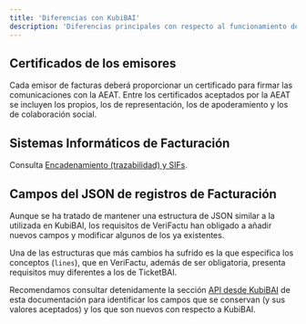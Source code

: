 ```yaml
---
title: 'Diferencias con KubiBAI'
description: 'Diferencias principales con respecto al funcionamiento de KubiBAI'
---
```


## Certificados de los emisores

Cada emisor de facturas deberá proporcionar un certificado para firmar las comunicaciones con la AEAT. Entre los certificados aceptados por la AEAT se incluyen los propios, los de representación, los de apoderamiento y los de colaboración social.

## Sistemas Informáticos de Facturación

Consulta [Encadenamiento (trazabilidad) y SIFs](/basic-concepts#encadenamiento-trazabilidad-y-sifs).

## Campos del JSON de registros de Facturación

Aunque se ha tratado de mantener una estructura de JSON similar a la utilizada en KubiBAI, los requisitos de VeriFactu han obligado a añadir nuevos campos y modificar algunos de los ya existentes.

Una de las estructuras que más cambios ha sufrido es la que especifica los conceptos (`lines`), que en VeriFactu, además de ser obligatoria, presenta requisitos muy diferentes a los de TicketBAI.

Recomendamos consultar detenidamente la sección [API desde KubiBAI](/openapi-kubibai-reference/enviar-registro-de-facturación) de esta documentación para identificar los campos que se conservan (y sus valores aceptados) y los que son nuevos con respecto a KubiBAI.
